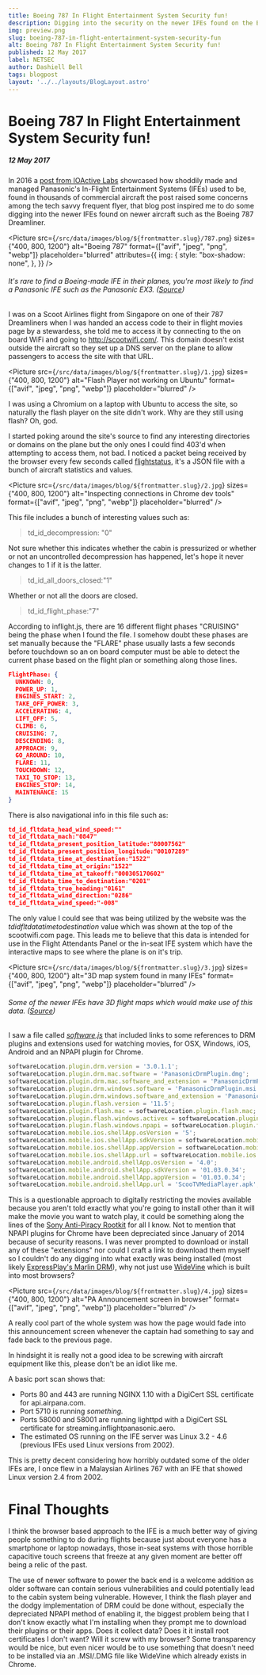 ```yaml
---
title: Boeing 787 In Flight Entertainment System Security fun!
description: Digging into the security on the newer IFEs found on the Boeing 787 Dreamliner.
img: preview.png
slug: boeing-787-in-flight-entertainment-system-security-fun
alt: Boeing 787 In Flight Entertainment System Security fun!
published: 12 May 2017
label: NETSEC
author: Dashiell Bell
tags: blogpost
layout: '../../layouts/BlogLayout.astro'
---
```


Boeing 787 In Flight Entertainment System Security fun!
=======================================================

##### 12 May 2017


In 2016 a [post from IOActive Labs](http://blog.ioactive.com/2016/12/in-flight-hacking-system.html) showcased how shoddily made and managed Panasonic's In-Flight Entertainment Systems (IFEs) used to be, found in thousands of commercial aircraft the post raised some concerns among the tech savvy frequent flyer, that blog post inspired me to do some digging into the newer IFEs found on newer aircraft such as the Boeing 787 Dreamliner.

<Picture
    src={`/src/data/images/blog/${frontmatter.slug}/787.png`}
    sizes={"400, 800, 1200"}
    alt="Boeing 787"
    format={["avif", "jpeg", "png", "webp"]}
    placeholder="blurred"
    attributes={{
        img: {
            style:
                "box-shadow: none",
        },
    }}
/>

###### It's rare to find a Boeing-made IFE in their planes, you're most likely to find a Panasonic IFE such as the Panasonic EX3. ([Source](http://www.boeing.co.uk/products-services/blog/commercial-airplanes/787.page))

I was on a Scoot Airlines flight from Singapore on one of their 787 Dreamliners when I was handed an access code to their in flight movies page by a stewardess, she told me to access it by connecting to the on board WiFi and going to http://scootwifi.com/. This domain doesn't exist outside the aircraft so they set up a DNS server on the plane to allow passengers to access the site with that URL.

<Picture
    src={`/src/data/images/blog/${frontmatter.slug}/1.jpg`}
    sizes={"400, 800, 1200"}
    alt="Flash Player not working on Ubuntu"
    format={["avif", "jpeg", "png", "webp"]}
    placeholder="blurred"
/>

I was using a Chromium on a laptop with Ubuntu to access the site, so naturally the flash player on the site didn't work. Why are they still using flash? Oh, god.

I started poking around the site's source to find any interesting directories or domains on the plane but the only ones I could find 403'd when attempting to access them, not bad. I noticed a packet being received by the browser every few seconds called [flightstatus](https://github.com/x8BitRain/InFlightEntertainment-Scoot787/blob/master/flightstatus), it's a JSON file with a bunch of aircraft statistics and values.

<Picture
    src={`/src/data/images/blog/${frontmatter.slug}/2.jpg`}
    sizes={"400, 800, 1200"}
    alt="Inspecting connections in Chrome dev tools"
    format={["avif", "jpeg", "png", "webp"]}
    placeholder="blurred"
/>

This file includes a bunch of interesting values such as:

> td_id_decompression: "0"

Not sure whether this indicates whether the cabin is pressurized or whether or not an uncontrolled decompression has happened, let's hope it never changes to 1 if it is the latter.

> td_id_all_doors_closed:"1"

Whether or not all the doors are closed.

> td_id_flight_phase:"7"

According to inflight.js, there are 16 different flight phases "CRUISING" being the phase when I found the file. I somehow doubt these phases are set manually because the "FLARE" phase usually lasts a few seconds before touchdown so an on board computer must be able to detect the current phase based on the flight plan or something along those lines.

``` json
FlightPhase: {
  UNKNOWN: 0,
  POWER_UP: 1,
  ENGINES_START: 2,
  TAKE_OFF_POWER: 3,
  ACCELERATING: 4,
  LIFT_OFF: 5,
  CLIMB: 6,
  CRUISING: 7,
  DESCENDING: 8,
  APPROACH: 9,
  GO_AROUND: 10,
  FLARE: 11,
  TOUCHDOWN: 12,
  TAXI_TO_STOP: 13,
  ENGINES_STOP: 14,
  MAINTENANCE: 15
}
```

There is also navigational info in this file such as:

``` json
td_id_fltdata_head_wind_speed:""
td_id_fltdata_mach:"0847"
td_id_fltdata_present_position_latitude:"80007562"
td_id_fltdata_present_position_longitude:"00107289"
td_id_fltdata_time_at_destination:"1522"
td_id_fltdata_time_at_origin:"1522"
td_id_fltdata_time_at_takeoff:"000305170602"
td_id_fltdata_time_to_destination:"0201"
td_id_fltdata_true_heading:"0161"
td_id_fltdata_wind_direction:"0286"
td_id_fltdata_wind_speed:"-008"
```

The only value I could see that was being utilized by the website was the _tdidfltdatatimetodestination_ value which was shown at the top of the scootwifi.com page. This leads me to believe that this data is intended for use in the Flight Attendants Panel or the in-seat IFE system which have the interactive maps to see where the plane is on it's trip.

<Picture
    src={`/src/data/images/blog/${frontmatter.slug}/3.jpg`}
    sizes={"400, 800, 1200"}
    alt="3D map system found in many IFEs"
    format={["avif", "jpeg", "png", "webp"]}
    placeholder="blurred"
/>

###### Some of the newer IFEs have 3D flight maps which would make use of this data. ([Source](http://edition.cnn.com/2014/02/09/travel/flight-maps-the-newest-airline-moneymaker/))

I saw a file called _[software.js](https://github.com/x8BitRain/InFlightEntertainment-Scoot787/blob/master/software.js)_ that included links to some references to DRM plugins and extensions used for watching movies, for OSX, Windows, iOS, Android and an NPAPI plugin for Chrome.

``` js
softwareLocation.plugin.drm.version = '3.0.1.1';
softwareLocation.plugin.drm.mac.software = 'PanasonicDrmPlugin.dmg';
softwareLocation.plugin.drm.mac.software_and_extension = 'PanasonicDrmPlugin_Extension.dmg';
softwareLocation.plugin.drm.windows.software = 'PanasonicDrmPlugin.msi';
softwareLocation.plugin.drm.windows.software_and_extension = 'PanasonicDrmPlugin_Extension.msi';
softwareLocation.plugin.flash.version = '11.5';
softwareLocation.plugin.flash.mac = softwareLocation.plugin.flash.mac;
softwareLocation.plugin.flash.windows.activex = softwareLocation.plugin.flash.windows.activex;
softwareLocation.plugin.flash.windows.npapi = softwareLocation.plugin.flash.windows.npapi;
softwareLocation.mobile.ios.shellApp.osVersion = '5';
softwareLocation.mobile.ios.shellApp.sdkVersion = softwareLocation.mobile.ios.shellApp.sdkVersion;
softwareLocation.mobile.ios.shellApp.appVersion = softwareLocation.mobile.ios.shellApp.appVersion;
softwareLocation.mobile.ios.shellApp.url = softwareLocation.mobile.ios.shellApp.url;
softwareLocation.mobile.android.shellApp.osVersion = '4.0';
softwareLocation.mobile.android.shellApp.sdkVersion = '01.03.0.34';
softwareLocation.mobile.android.shellApp.appVersion = '01.03.0.34';
softwareLocation.mobile.android.shellApp.url = 'ScooTVMediaPlayer.apk';
```

This is a questionable approach to digitally restricting the movies available because you aren't told exactly what you're going to install other than it will make the movie you want to watch play, it could be something along the lines of the [Sony Anti-Piracy Rootkit](https://en.wikipedia.org/wiki/Sony_BMG_copy_protection_rootkit_scandal) for all I know. Not to mention that NPAPI plugins for Chrome have been depreciated since January of 2014 because of security reasons. I was never prompted to download or install any of these "extensions" nor could I craft a link to download them myself so I couldn't do any digging into what exactly was being installed (most likely [ExpressPlay's Marlin DRM](https://www.panasonic.aero/2015/02/24/panasonic-avionics-selects-intertrusts-expressplay-marlin-drm-techology-x-series-inflight-entertainment-ife-platform/)), why not just use [WideVine](http://www.widevine.com/) which is built into most browsers?

<Picture
    src={`/src/data/images/blog/${frontmatter.slug}/4.jpg`}
    sizes={"400, 800, 1200"}
    alt="PA Announcement screen in browser"
    format={["avif", "jpeg", "png", "webp"]}
    placeholder="blurred"
/>

A really cool part of the whole system was how the page would fade into this announcement screen whenever the captain had something to say and fade back to the previous page.

In hindsight it is really not a good idea to be screwing with aircraft equipment like this, please don't be an idiot like me.  

A basic port scan shows that:

*   Ports 80 and 443 are running NGINX 1.10 with a DigiCert SSL certificate for api.airpana.com.
*   Port 5710 is running _something._
*   Ports 58000 and 58001 are running lighttpd with a DigiCert SSL certificate for streaming.inflightpanasonic.aero.
*   The estimated OS running on the IFE server was Linux 3.2 - 4.6 (previous IFEs used Linux versions from 2002).

This is pretty decent considering how horribly outdated some of the older IFEs are, I once flew in a Malaysian Airlines 767 with an IFE that showed Linux version 2.4 from 2002.

Final Thoughts
==============

I think the browser based approach to the IFE is a much better way of giving people something to do during flights because just about everyone has a smartphone or laptop nowadays, those in-seat systems with those horrible capacitive touch screens that freeze at any given moment are better off being a relic of the past.

The use of newer software to power the back end is a welcome addition as older software can contain serious vulnerabilities and could potentially lead to the cabin system being vulnerable. However, I think the flash player and the dodgy implementation of DRM could be done without, especially the depreciated NPAPI method of enabling it, the biggest problem being that I don't know exactly what I'm installing when they prompt me to download their plugins or their apps. Does it collect data? Does it it install root certificates I don't want? Will it screw with my browser? Some transparency would be nice, but even nicer would be to use something that doesn't need to be installed via an .MSI/.DMG file like WideVine which already exists in Chrome.


